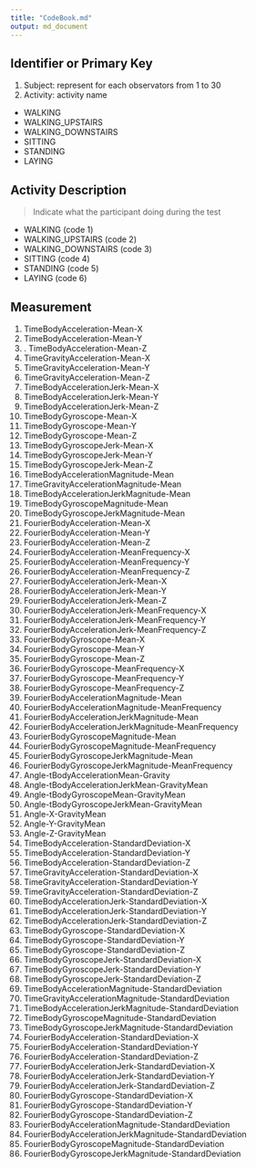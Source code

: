 ```yaml
---
title: "CodeBook.md"
output: md_document
---
```


## Identifier or Primary Key
1. Subject: represent for each observators from 1 to 30
2. Activity: activity name 
  - WALKING
  - WALKING_UPSTAIRS
  - WALKING_DOWNSTAIRS
  - SITTING
  - STANDING
  - LAYING

## Activity Description
> Indicate what the participant doing during the test

  - WALKING (code 1)
  - WALKING_UPSTAIRS (code 2)
  - WALKING_DOWNSTAIRS (code 3)
  - SITTING (code 4)
  - STANDING (code 5)
  - LAYING (code 6)

## Measurement

  1. TimeBodyAcceleration-Mean-X
2. TimeBodyAcceleration-Mean-Y
3. . TimeBodyAcceleration-Mean-Z
4. TimeGravityAcceleration-Mean-X
5. TimeGravityAcceleration-Mean-Y
6. TimeGravityAcceleration-Mean-Z
7. TimeBodyAccelerationJerk-Mean-X
8. TimeBodyAccelerationJerk-Mean-Y
9. TimeBodyAccelerationJerk-Mean-Z
10. TimeBodyGyroscope-Mean-X
11. TimeBodyGyroscope-Mean-Y
12. TimeBodyGyroscope-Mean-Z
13. TimeBodyGyroscopeJerk-Mean-X
14. TimeBodyGyroscopeJerk-Mean-Y
15. TimeBodyGyroscopeJerk-Mean-Z
16. TimeBodyAccelerationMagnitude-Mean
17. TimeGravityAccelerationMagnitude-Mean
18. TimeBodyAccelerationJerkMagnitude-Mean
19. TimeBodyGyroscopeMagnitude-Mean
20. TimeBodyGyroscopeJerkMagnitude-Mean
21. FourierBodyAcceleration-Mean-X
22. FourierBodyAcceleration-Mean-Y
23. FourierBodyAcceleration-Mean-Z
24. FourierBodyAcceleration-MeanFrequency-X
25. FourierBodyAcceleration-MeanFrequency-Y
26. FourierBodyAcceleration-MeanFrequency-Z
27. FourierBodyAccelerationJerk-Mean-X
28. FourierBodyAccelerationJerk-Mean-Y
29. FourierBodyAccelerationJerk-Mean-Z
30. FourierBodyAccelerationJerk-MeanFrequency-X
31. FourierBodyAccelerationJerk-MeanFrequency-Y
32. FourierBodyAccelerationJerk-MeanFrequency-Z
33. FourierBodyGyroscope-Mean-X
34. FourierBodyGyroscope-Mean-Y
35. FourierBodyGyroscope-Mean-Z
36. FourierBodyGyroscope-MeanFrequency-X
37. FourierBodyGyroscope-MeanFrequency-Y
38. FourierBodyGyroscope-MeanFrequency-Z
39. FourierBodyAccelerationMagnitude-Mean
40. FourierBodyAccelerationMagnitude-MeanFrequency
41. FourierBodyAccelerationJerkMagnitude-Mean
42. FourierBodyAccelerationJerkMagnitude-MeanFrequency
43. FourierBodyGyroscopeMagnitude-Mean
44. FourierBodyGyroscopeMagnitude-MeanFrequency
45. FourierBodyGyroscopeJerkMagnitude-Mean
46. FourierBodyGyroscopeJerkMagnitude-MeanFrequency
47. Angle-tBodyAccelerationMean-Gravity
48. Angle-tBodyAccelerationJerkMean-GravityMean
49. Angle-tBodyGyroscopeMean-GravityMean
50. Angle-tBodyGyroscopeJerkMean-GravityMean
51. Angle-X-GravityMean
52. Angle-Y-GravityMean
53. Angle-Z-GravityMean
54. TimeBodyAcceleration-StandardDeviation-X
55. TimeBodyAcceleration-StandardDeviation-Y
56. TimeBodyAcceleration-StandardDeviation-Z
57. TimeGravityAcceleration-StandardDeviation-X
58. TimeGravityAcceleration-StandardDeviation-Y
59. TimeGravityAcceleration-StandardDeviation-Z
60. TimeBodyAccelerationJerk-StandardDeviation-X
61. TimeBodyAccelerationJerk-StandardDeviation-Y
62. TimeBodyAccelerationJerk-StandardDeviation-Z
63. TimeBodyGyroscope-StandardDeviation-X
64. TimeBodyGyroscope-StandardDeviation-Y
65. TimeBodyGyroscope-StandardDeviation-Z
66. TimeBodyGyroscopeJerk-StandardDeviation-X
67. TimeBodyGyroscopeJerk-StandardDeviation-Y
68. TimeBodyGyroscopeJerk-StandardDeviation-Z
69. TimeBodyAccelerationMagnitude-StandardDeviation
70. TimeGravityAccelerationMagnitude-StandardDeviation
71. TimeBodyAccelerationJerkMagnitude-StandardDeviation
72. TimeBodyGyroscopeMagnitude-StandardDeviation
73. TimeBodyGyroscopeJerkMagnitude-StandardDeviation
74. FourierBodyAcceleration-StandardDeviation-X
75. FourierBodyAcceleration-StandardDeviation-Y
76. FourierBodyAcceleration-StandardDeviation-Z
77. FourierBodyAccelerationJerk-StandardDeviation-X
78. FourierBodyAccelerationJerk-StandardDeviation-Y
79. FourierBodyAccelerationJerk-StandardDeviation-Z
80. FourierBodyGyroscope-StandardDeviation-X
81. FourierBodyGyroscope-StandardDeviation-Y
82. FourierBodyGyroscope-StandardDeviation-Z
83. FourierBodyAccelerationMagnitude-StandardDeviation
84. FourierBodyAccelerationJerkMagnitude-StandardDeviation
85. FourierBodyGyroscopeMagnitude-StandardDeviation
86. FourierBodyGyroscopeJerkMagnitude-StandardDeviation




